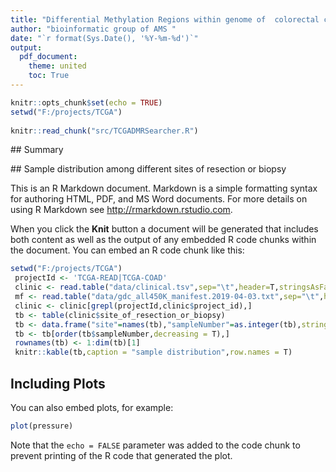 ```yaml
---
title: "Differential Methylation Regions within genome of  colorectal cancer based on TCGA HumanMethylation450K dataset"
author: "bioinformatic group of AMS "
date: "`r format(Sys.Date(), '%Y-%m-%d')`"
output: 
  pdf_document:
    theme: united
    toc: True
---
```


```r
knitr::opts_chunk$set(echo = TRUE)
setwd("F:/projects/TCGA")
 
knitr::read_chunk("src/TCGADMRSearcher.R")


```

\pagebreak
 
  ##  Summary

\pagebreak
 
 ## Sample distribution among different sites of resection or biopsy


This is an R Markdown document. Markdown is a simple formatting syntax for authoring HTML, PDF, and MS Word documents. For more details on using R Markdown see <http://rmarkdown.rstudio.com>.

When you click the **Knit** button a document will be generated that includes both content as well as the output of any embedded R code chunks within the document. You can embed an R code chunk like this:

```r
setwd("F:/projects/TCGA")
 projectId <- 'TCGA-READ|TCGA-COAD'
 clinic <- read.table("data/clinical.tsv",sep="\t",header=T,stringsAsFactors = F)
 mf <- read.table("data/gdc_all450K_manifest.2019-04-03.txt",sep="\t",header = T,stringsAsFactors = F)
 clinic <- clinic[grepl(projectId,clinic$project_id),]
 tb <- table(clinic$site_of_resection_or_biopsy)
 tb <- data.frame("site"=names(tb),"sampleNumber"=as.integer(tb),stringsAsFactors = F)
 tb <- tb[order(tb$sampleNumber,decreasing = T),]
 rownames(tb) <- 1:dim(tb)[1]
 knitr::kable(tb,caption = "sample distribution",row.names = T)
 ```

## Including Plots

You can also embed plots, for example:

```r
plot(pressure)
```

Note that the `echo = FALSE` parameter was added to the code chunk to prevent printing of the R code that generated the plot.
